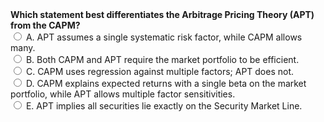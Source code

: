::: {.question-block}
<form onsubmit="event.preventDefault(); checkAnswer('module3_mcq_q64')" data-correct-answer="D">
<strong style="display: block;">
Which statement best differentiates the Arbitrage Pricing Theory (APT) from the CAPM?
</strong>
<label><input type="radio" name="module3_mcq_q64" value="A"> A. APT assumes a single systematic risk factor, while CAPM allows many.</label><br>
<label><input type="radio" name="module3_mcq_q64" value="B"> B. Both CAPM and APT require the market portfolio to be efficient.</label><br>
<label><input type="radio" name="module3_mcq_q64" value="C"> C. CAPM uses regression against multiple factors; APT does not.</label><br>
<label><input type="radio" name="module3_mcq_q64" value="D"> D. CAPM explains expected returns with a single beta on the market portfolio, while APT allows multiple factor sensitivities.</label><br>
<label><input type="radio" name="module3_mcq_q64" value="E"> E. APT implies all securities lie exactly on the Security Market Line.</label><br>
</form>
<div id="feedback-module3_mcq_q64" class="feedback" data-status="" style="display:none;">
✅ Correct: D. CAPM uses one systematic factor (the market), while APT permits several economic factors driving returns.
</div>
:::
